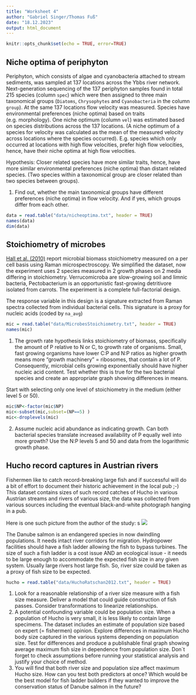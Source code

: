 ```yaml
---
title: "Worksheet 4"
author: "Gabriel Singer/Thomas Fuß"
date: "18.12.2023"
output: html_document
---
```


```r
knitr::opts_chunk$set(echo = TRUE, error=TRUE)
```

## Niche optima of periphyton

Periphyton, which consists of algae and cyanobacteria attached to stream sediments, was sampled at 137 locations across the Ybbs river network. Next-generation sequencing of the 137 periphyton samples found in total 215 species (column `spec`) which were then assigned to three main taxonomical groups (`Diatoms`, `Chrysophytes` and `Cyanobacteria` in the column `group`). At the same 137 locations flow velocity was measured. 
Species have environmental preferences (niche optima) based on traits (e.g. morphology). One niche optimum (column `vel`) was estimated based on species distributions across the 137 locations. (A niche optimum of a species for velocity was calculated as the mean of the measured velocity across locations where the species occurred). E.g. species which only occurred at locations with high flow velocities, prefer high flow velocities, hence, have their niche optima at high flow velocities.

Hypothesis: Closer related species have more similar traits, hence, have more similar environmental preferences (niche optima) than distant related species. (Two species within a taxonomical group are closer related than two species between groups). 

1. Find out, whether the main taxonomical groups have different preferences (niche optima) in flow velocity. And if yes, which groups differ from each other.



```r
data = read.table("data/nicheoptima.txt", header = TRUE)
names(data)
dim(data)
```

## Stoichiometry of microbes

[Hall et al. (2010)](https://www.nature.com/articles/ismej2010115) report microbial biomass stoichiometry measured on a per cell basis using Raman microspectroscopy. We simplified the dataset, now the experiment uses 2 species measured in 2 growth phases on 2 media differing in stoichiometry. Verrucomicroba are slow-growing soil and limnic bacteria, Pectobacterium is an opportunistic fast-growing detritivore isolated from carrots. The experiment is a complete full-factorial design.

The response variable in this design is a signature extracted from Raman spectra collected from individual bacterial cells. This signature is a proxy for nucleic acids (coded by `na_avg`)

```r
mic = read.table("data/MicrobesStoichiometry.txt", header = TRUE)
names(mic)
```


1. The growth rate hypothesis links stoichiometry of biomass, specifically the amount of P relative to N or C, to growth rate of organisms. Small, fast growing organisms have lower C:P and N:P ratios as higher growth means more "growth machinery" = ribosomes, that contain a lot of P. Consequently, microbial cells growing exponentially should have higher nucleic acid content. Test whether this is true for the two bacterial species and create an appropriate graph showing differences in means.

Start with selecting only one level of stoichiometry in the medium (either level 5 or 50).
```r
mic$NP<-factor(mic$NP)
mic<-subset(mic,subset=(NP==5) )
mic<-droplevels(mic)

```

2. Assume nucleic acid abundance as indicating growth. Can both bacterial species translate increased availability of P equally well into more growth? Use the N:P levels 5 and 50 and data from the logarithmic growth phase.



## Hucho record captures in Austrian rivers

Fishermen like to catch record-breaking large fish and if successful will do a bit of effort to document their historic achievement in the local pub ;-) This dataset contains sizes of such record catches of Hucho in various Austrian streams and rivers of various size, the data was collected from various sources including the eventual black-and-white photograph hanging in a pub.

Here is one such picture from the author of the study:
s
![](img/Hucho.jpg)

The Danube salmon is an endangered species in now dwindling populations. It needs intact river corridors for migration. Hydropower facilities should have a fish ladder allowing the fish to bypass turbines. The size of such a fish ladder is a cost issue AND an ecological issue - it needs to be large enough to accommodate the expected fish size in any given system. Usually large rivers host large fish. So, river size could be taken as a proxy of fish size to be expected.

```r
hucho = read.table("data/HuchoRatschan2012.txt", header = TRUE)
```

1. Look for a reasonable relationship of a river size measure with a fish size measure. Deliver a model that could guide construction of fish passes. Consider transformations to linearize relationships.
2. A potential confounding variable could be population size. When a population of Hucho is very small, it is less likely to contain large specimens. The dataset includes an estimate of population size based on expert (= fishermen) opinion. Explore differences in maximum Hucho body size captured in the various systems depending on population size. Test for differences and produce a publishable final graph showing average maximum fish size in dependence from population size. Don´t forget to check assumptions before running your statistical analysis and justify your choice of method.
3. You will find that both river size and population size affect maximum Hucho size. How can you test both predictors at once? Which would be the best model for fish ladder builders if they wanted to improve the conservation status of Danube salmon in the future?



